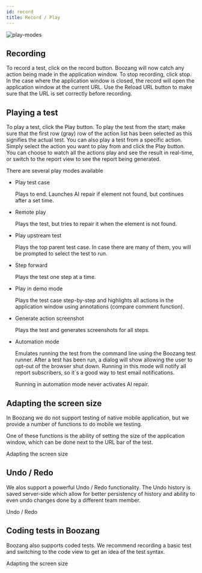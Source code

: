 ```yaml
---
id: record
title: Record / Play
---
```


![play-modes](../images/play-modes.png)

## Recording

To record a test, click on the record button. Boozang will now catch any action being made in the application window. To stop recording, click stop. In the case where the application window is closed, the record will open the application window at the current URL. Use the Reload URL button to make sure that the URL is set correctly before recording.

## Playing a test

To play a test, click the Play button. To play the test from the start; make sure that the first row (gray) row of the action list has been selected as this signifies the actual test. You can also play a test from a specific action. Simply select the action you want to play from and click the Play button. You can choose to watch all the actions play and see the result in real-time, or switch to the report view to see the report being generated. 

There are several play modes available

- Play test case

  Plays to end. Launches AI repair if element not found, but continues after a set time. 

- Remote play

  Plays the test, but tries to repair it when the element is not found.

- Play upstream test

  Plays the top parent test case. In case there are many of them, you will be prompted to select the test to run. 

- Step forward

  Plays the test one step at a time.

- Play in demo mode

  Plays the test case step-by-step and highlights all actions in the application window using annotations (compare comment function).

- Generate action screenshot

  Plays the test and generates screenshots for all steps. 

- Automation mode

  Emulates running the test from the command line using the Boozang test runner. After a test has been run, a dialog will show allowing the user to opt-out of the browser shut down. Running in this mode will notify all report subscribers, so it´s a good way to test email notifications.  

  Running in automation mode never activates AI repair. 


## Adapting the screen size

In Boozang we do not support testing of native mobile application, but we provide a number of functions to do mobile we testing. 

One of these functions is the ability of setting the size of the application window, which can be done next to the URL bar of the test.


<YouTubeEmbed embedId="QXFt52AvwUs">Adapting the screen size</YouTubeEmbed>

## Undo / Redo

We alos support a powerful Undo / Redo functionality. The Undo history is saved server-side which allow for better persistency
of history and ability to even undo changes done by a different team member.

<YouTubeEmbed embedId="QXFt52AvwUs">Undo / Redo</YouTubeEmbed>

## Coding tests in Boozang

Boozang also supports coded tests. We recommend recording a basic test and switching to the code view to get an idea of the test syntax. 

<YouTubeEmbed embedId="YnAPWQPtP3Y">Adapting the screen size</YouTubeEmbed>
